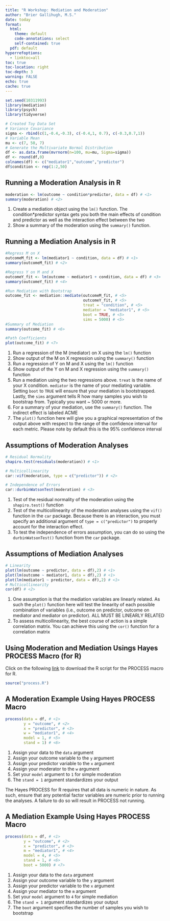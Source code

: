 ```yaml
---
title: "R Workshop: Mediation and Moderation"
author: "Brier Gallihugh, M.S."
date: today
format:
  html:
    theme: default
    code-annotations: select
    self-contained: true
  pdf: default
hyperrefoptions:
  - linktoc=all
toc: true
toc-location: right
toc-depth: 3
warning: FALSE
echo: true
cache: true
---
```


```r
set.seed(10311993)
library(mediation)
library(psych)
library(tidyverse)

# Created Toy Data Set
# Variance Covariance
sigma <- rbind(c(1,-0.4,-0.3), c(-0.4,1, 0.7), c(-0.3,0.7,1))
# Variable Mean
mu <- c(7, 50, 7) 
# Generate the Multivariate Normal Distribution
df <- as.data.frame(mvrnorm(n=100, mu=mu, Sigma=sigma))
df <- round(df,0)
colnames(df) <- c("mediator1","outcome","predictor")
df$condition <- rep(1:2,50)
```

## Running a Moderation Analysis in R

```r
moderation <- lm(outcome ~ condition*predictor, data = df) # <1>
summary(moderation) # <2>
```
1. Create a mediation object using the `lm()` function. The condition*predictor syntax gets you both the main effects of condition and predictor as well as the interaction effect between the two
2. Show a summary of the moderation using the `summary()` function.

## Running a Mediation Analysis in R

```r
#Regress M on X
outcomeM_fit <- lm(mediator1 ~ condition, data = df) # <1>
summary(outcomeM_fit) # <2>

#Regress Y on M and X
outcomeY_fit <- lm(outcome ~ mediator1 + condition, data = df) # <3>
summary(outcomeY_fit) # <4>

#Run Mediation with Bootstrap
outcome_fit <- mediation::mediate(outcomeM_fit, # <5>
                                  outcomeY_fit, # <5>
                                  treat = "condition", # <5>
                                  mediator = "mediator1", # <5>
                                  boot = TRUE, # <5>
                                  sims = 5000) # <5>
#Summary of Mediation
summary(outcome_fit) # <6>

#Path Coefficients
plot(outcome_fit) # <7>
```
1. Run a regression of the M (mediator) on X using the `lm()` function
2. Show output of the M on X regression using the `summary()` function
3. Run a regression of Y on M and X using the `lm()` function
4. Show output of the Y on M and X regression using the `summary()` function
5. Run a mediation using the two regressions above. `treat` is the name of your X condition. `mediator` is the name of your mediating variable. Setting `boot` to `TRUE` will ensure that your mediation is bootstrapped. Lastly, the `sims` argument tells R how many samples you wish to bootstrap from. Typically you want ~ 5000 or more.
6. For a summary of your mediation, use the `summary()` function. The indirect effect is labeled ACME
7. The `plot()` function here will give you a graphical representation of the output above with respect to the range of the confidence interval for each metric. Please note by default this is the 95% confidence interval

## Assumptions of Moderation Analyses

```r
# Residual Normality
shapiro.test(residuals(moderation)) # <1>

# Multicollinearity
car::vif(moderation, type = c("predictor")) # <2>

# Independence of Errors
car::durbinWatsonTest(moderation) # <3>
```
1. Test of the residual normality of the moderation using the `shapiro.test()` function
2. Test of the multicollinearity of the moderation analyses using the `vif()` function in the `car` package. Because there is an interaction, you must specify an additional argument of `type = c("predictor")` to properly account for the interaction effect.
3. To test the independence of errors assumption, you can do so using the `durbinWatsonTest()` function from the `car` package.

## Assumptions of Mediation Analyses

```r
# Linearity
plot(lm(outcome ~ predictor, data = df),2) # <1>
plot(lm(outcome ~ mediator1, data = df),2) # <1>
plot(lm(mediator1 ~ predictor, data = df),2) # <1>
# Multicollinearity
cor(df) # <2>
```
1. One assumption is that the mediation variables are linearly related. As such the `plot()` function here will test the linearity of each possible combination of variables (i.e., outcome on predictor, outcome on mediator and mediator on predictor). ALL MUST BE LINEARLY RELATED
2. To assess multicollinearity, the best course of action is a simple correlation matrix. You can achieve this using the `cor()` function for a correlation matrix

## Using Moderation and Mediation Usings Hayes PROCESS Macro (for R)

Click on the following [link](https://www.afhayes.com/public/processv43.zip) to download the R script for the PROCESS macro for R.

```r
source("process.R")
```

## A Moderation Example Using Hayes PROCESS Macro

```r
process(data = df, # <1>
        y = "outcome", # <2>
        x = "predictor", # <3>
        w = "mediator1", # <4>
        model = 1, # <5>
        stand = 1) # <6>
```
1. Assign your data to the `data` argument
2. Assign your outcome variable to the `y` argument
3. Assign your predictor variable to the `x` argument
4. Assign your moderator to the `w` argument
5. Set your `model` argument to `1` for simple moderation
6. The `stand = 1` argument standardizes your output

::: {.callout-tip}
The Hayes PROCESS for R requires that all data is numeric in nature. As such, ensure that any potential factor variables are numeric prior to running the analyses. A failure to do so will result in PROCESS not running.
:::

## A Mediation Example Using Hayes PROCESS Macro

```r
process(data = df, # <1>
        y = "outcome", # <2>
        x = "predictor", # <3>
        m = "mediator1", # <4>
        model = 4, # <5>
        stand = 1, # <6>
        boot = 5000) # <7>
```
1. Assign your data to the `data` argument
2. Assign your outcome variable to the `y` argument
3. Assign your predictor variable to the `x` argument
4. Assign your mediator to the `m` argument
5. Set your `model` argument to `4` for simple mediation
6. The `stand = 1` argument standardizes your output
7. The `boot` argument specifies the number of samples you wish to bootstrap
